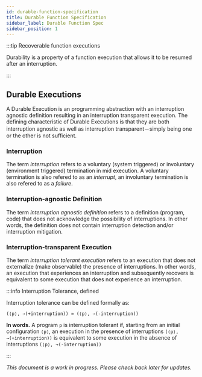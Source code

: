 ```yaml
---
id: durable-function-specification
title: Durable Function Specification
sidebar_label: Durable Function Spec
sidebar_position: 1
---
```



:::tip Recoverable function executions

Durability is a property of a function execution that allows it to be resumed after an interruption.

:::

## Durable Executions

A Durable Execution is an programming abstraction with an interruption agnostic definition resulting in an interruption transparent execution. The defining characteristic of Durable Executions is that they are both interruption agnostic as well as interruption transparent－simply being one or the other is not sufficient.

### Interruption

The term _interruption_ refers to a voluntary (system triggered) or involuntary (environment triggered) termination in mid execution.
A voluntary termination is also refered to as an _interrupt_, an involuntary termination is also refered to as a _failure_.

### Interruption-agnostic Definition

The term _interruption agnostic definition_ refers to a definition (program, code) that does not acknowledge the possibility of interruptions.
In other words, the definition does not contain interruption detection and/or interruption mitigation.

### Interruption-transparent Execution

The term _interruption tolerant execution_ refers to an execution that does not externalize (make observable) the presence of interruptions.
In other words, an execution that experiences an interruption and subsequently recovers is equivalent to some execution that does not experience an interruption.

:::info Interruption Tolerance, defined

Interruption tolerance can be defined formally as:

```
(⟨p⟩, →(+interruption)) ≃ (⟨p⟩, →(-interruption))
```

**In words.** A program `p` is interruption tolerant if, starting from an initial configuration `⟨p⟩`, an execution in the presence of interruptions `(⟨p⟩, →(+interruption))` is equivalent to some execution in the absence of interruptions `(⟨p⟩, →(-interruption))`

:::

_This document is a work in progress. Please check back later for updates._
